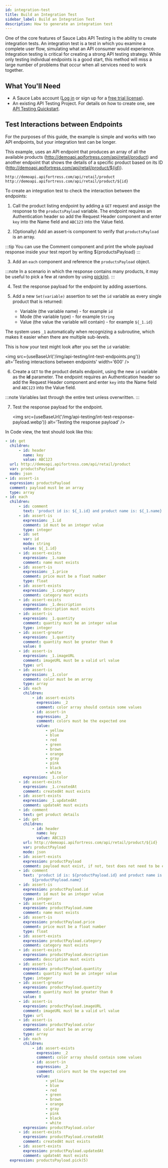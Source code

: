 ```yaml
---
id: integration-test
title: Build an Integration Test
sidebar_label: Build an Integration Test
description: How to generate an integration test
---
```



One of the core features of Sauce Labs API Testing is the ability to create integration tests. An integration test is a test in which you examine a complete user flow, simulating what an API consumer would experience. Integration testing is critical for creating a strong API testing strategy. While only testing individual endpoints is a good start, this method will miss a large number of problems that occur when all services need to work together.

## What You'll Need

-   A Sauce Labs account ([Log in](https://accounts.saucelabs.com/am/XUI/#login/) or sign up for a [free trial license](https://saucelabs.com/sign-up)).
-   An existing API Testing Project. For details on how to create one, see [API Testing Quickstart](/api-testing/quickstart/).

## Test Interactions between Endpoints

For the purposes of this guide, the example is simple and works with two API endpoints, but your integration test can be longer.

This example, uses an API endpoint that produces an array of all the available products (http://demoapi.apifortress.com/api/retail/product) and another endpoint that shows the details of a specific product based on its ID (http://demoapi.apifortress.com/api/retail/product/${id}).

```http request
http://demoapi.apifortress.com/api/retail/product
http://demoapi.apifortress.com/api/retail/product/${id}
```

To create an integration test to check the interaction between the endpoints:

1. Call the product listing endpoint by adding a `GET` request and assign the response to the `productsPayload` variable. The endpoint requires an Authentication header so add the Request Header component and enter `key` into the Name field and `ABC123` into the Value field.

2. (Optionally) Add an assert-is component to verify that `productsPayload` is an array.

:::tip
You can use the Comment component and print the whole payload response inside your test report by writing ${productsPayload}
:::

3. Add an `each` component and reference the `productsPayload` object.

:::note
In a scenario in which the response contains many products, it may be useful to pick a few at random by using [pick(n)](/api-testing/composer/expressions/#pick).
:::

4. Test the response payload for the endpoint by adding assertions.

5. Add a new `Set(variable)` assertion to set the `id` variable as every single product that is returned:
    - Variable (the variable name) - for example `id`
    - Mode (the variable type) - for example `String`
    - Value (the value the variable will contain) - for example `${_1.id}`

The system uses `_1` automatically when recognizing a subroutine, which makes it easier when there are multiple sub-levels.

This is how your test might look after you set the `id` variable:

<img
    src={useBaseUrl('/img/api-testing/int-test-endpoints.png')}
    alt='Testing interactions between endpoints'
    width='600'
/>

6. Create a `GET` to the product details endpoint, using the new `id` variable as the **id** parameter. The endpoint requires an Authentication header so add the Request Header component and enter `key` into the Name field and `ABC123` into the Value field.

:::note
Variables last through the entire test unless overwritten.
:::

7. Test the response payload for the endpoint.

    <img
        src={useBaseUrl('/img/api-testing/int-test-response-payload.webp')}
        alt='Testing the response payload'
    />

In Code view, the test should look like this:

```yaml
- id: get
  children:
      - id: header
        name: key
        value: ABC123
  url: http://demoapi.apifortress.com/api/retail/product
  var: productsPayload
  mode: json
- id: assert-is
  expression: productsPayload
  comment: payload must be an array
  type: array
- id: each
  children:
      - id: comment
        text: 'product id is: ${_1.id} and product name is: ${_1.name}'
      - id: assert-is
        expression: _1.id
        comment: id must be an integer value
        type: integer
      - id: set
        var: id
        mode: string
        value: ${_1.id}
      - id: assert-exists
        expression: _1.name
        comment: name must exists
      - id: assert-is
        expression: _1.price
        comment: price must be a float number
        type: float
      - id: assert-exists
        expression: _1.category
        comment: category must exists
      - id: assert-exists
        expression: _1.description
        comment: description must exists
      - id: assert-is
        expression: _1.quantity
        comment: quantity must be an integer value
        type: integer
      - id: assert-greater
        expression: _1.quantity
        comment: quantity must be greater than 0
        value: 0
      - id: assert-is
        expression: _1.imageURL
        comment: imageURL must be a valid url value
        type: url
      - id: assert-is
        expression: _1.color
        comment: color must be an array
        type: array
      - id: each
        children:
            - id: assert-exists
              expression: _2
              comment: color array should contain some values
            - id: assert-in
              expression: _2
              comment: colors must be the expected one
              value:
                  - yellow
                  - blue
                  - red
                  - green
                  - brown
                  - orange
                  - gray
                  - pink
                  - black
                  - white
        expression: _1.color
      - id: assert-exists
        expression: _1.createdAt
        comment: createdAt must exists
      - id: assert-exists
        expression: _1.updatedAt
        comment: updateAt must exists
      - id: comment
        text: get product details
      - id: get
        children:
            - id: header
              name: key
              value: ABC123
        url: http://demoapi.apifortress.com/api/retail/product/${id}
        var: productPayload
        mode: json
      - id: assert-exists
        expression: productPayload
        comment: payload must exist, if not, test does not need to be executed
      - id: comment
        text: 'product id is: ${productPayload.id} and product name is:
            ${productPayload.name}'
      - id: assert-is
        expression: productPayload.id
        comment: id must be an integer value
        type: integer
      - id: assert-exists
        expression: productPayload.name
        comment: name must exists
      - id: assert-is
        expression: productPayload.price
        comment: price must be a float number
        type: float
      - id: assert-exists
        expression: productPayload.category
        comment: category must exists
      - id: assert-exists
        expression: productPayload.description
        comment: description must exists
      - id: assert-is
        expression: productPayload.quantity
        comment: quantity must be an integer value
        type: integer
      - id: assert-greater
        expression: productPayload.quantity
        comment: quantity must be greater than 0
        value: 0
      - id: assert-is
        expression: productPayload.imageURL
        comment: imageURL must be a valid url value
        type: url
      - id: assert-is
        expression: productPayload.color
        comment: color must be an array
        type: array
      - id: each
        children:
            - id: assert-exists
              expression: _2
              comment: color array should contain some values
            - id: assert-in
              expression: _2
              comment: colors must be the expected one
              value:
                  - yellow
                  - blue
                  - red
                  - green
                  - brown
                  - orange
                  - gray
                  - pink
                  - black
                  - white
        expression: productPayload.color
      - id: assert-exists
        expression: productPayload.createdAt
        comment: createdAt must exists
      - id: assert-exists
        expression: productPayload.updatedAt
        comment: updateAt must exists
  expression: productsPayload.pick(5)
```

